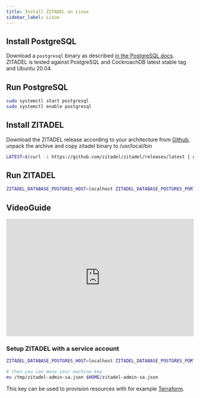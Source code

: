 ```yaml
---
title: Install ZITADEL on Linux
sidebar_label: Linux
---
```



## Install PostgreSQL

Download a `postgresql` binary as described [in the PostgreSQL docs](https://www.postgresql.org/download/linux/).
ZITADEL is tested against PostgreSQL and CockroachDB latest stable tag and Ubuntu 20.04.

## Run PostgreSQL

```bash
sudo systemctl start postgresql
sudo systemctl enable postgresql
```

## Install ZITADEL

Download the ZITADEL release according to your architecture from [Github](https://github.com/zitadel/zitadel/releases/latest), unpack the archive and copy zitadel binary to /usr/local/bin

```bash
LATEST=$(curl -i https://github.com/zitadel/zitadel/releases/latest | grep location: | cut -d '/' -f 8 | tr -d '\r'); ARCH=$(uname -m); case $ARCH in armv5*) ARCH="armv5";; armv6*) ARCH="armv6";; armv7*) ARCH="arm";; aarch64) ARCH="arm64";; x86) ARCH="386";; x86_64) ARCH="amd64";;  i686) ARCH="386";; i386) ARCH="386";; esac; wget -c https://github.com/zitadel/zitadel/releases/download/$LATEST/zitadel-linux-$ARCH.tar.gz -O - | tar -xz && sudo mv zitadel-linux-$ARCH/zitadel /usr/local/bin
```

## Run ZITADEL

```bash
ZITADEL_DATABASE_POSTGRES_HOST=localhost ZITADEL_DATABASE_POSTGRES_PORT=5432 ZITADEL_DATABASE_POSTGRES_DATABASE=zitadel ZITADEL_DATABASE_POSTGRES_USER_USERNAME=zitadel ZITADEL_DATABASE_POSTGRES_USER_PASSWORD=zitadel ZITADEL_DATABASE_POSTGRES_USER_SSL_MODE=disable ZITADEL_DATABASE_POSTGRES_ADMIN_USERNAME=root ZITADEL_DATABASE_POSTGRES_ADMIN_PASSWORD=postgres ZITADEL_DATABASE_POSTGRES_ADMIN_SSL_MODE=disable ZITADEL_EXTERNALSECURE=false zitadel start-from-init --masterkey "MasterkeyNeedsToHave32Characters" --tlsMode disabled
```

<DefaultUser components={props.components} />

<NoteInstanceNotFound />

## VideoGuide

<iframe
  width="100%"
  height="315"
  src="https://www.youtube.com/embed/YVLua-q7dbs"
  title="YouTube video player"
  frameborder="0"
  allow="accelerometer; autoplay; clipboard-write; encrypted-media; gyroscope; picture-in-picture"
  allowfullscreen
></iframe>

### Setup ZITADEL with a service account

```bash
ZITADEL_DATABASE_POSTGRES_HOST=localhost ZITADEL_DATABASE_POSTGRES_PORT=5432 ZITADEL_DATABASE_POSTGRES_DATABASE=zitadel ZITADEL_DATABASE_POSTGRES_USER_USERNAME=zitadel ZITADEL_DATABASE_POSTGRES_USER_PASSWORD=zitadel ZITADEL_DATABASE_POSTGRES_USER_SSL_MODE=disable ZITADEL_DATABASE_POSTGRES_ADMIN_USERNAME=root ZITADEL_DATABASE_POSTGRES_ADMIN_SSL_MODE=disable ZITADEL_EXTERNALSECURE=false ZITADEL_FIRSTINSTANCE_MACHINEKEYPATH=/tmp/zitadel-admin-sa.json ZITADEL_FIRSTINSTANCE_ORG_MACHINE_MACHINE_USERNAME=zitadel-admin-sa ZITADEL_FIRSTINSTANCE_ORG_MACHINE_MACHINE_NAME=Admin ZITADEL_FIRSTINSTANCE_ORG_MACHINE_MACHINEKEY_TYPE=1 zitadel start-from-init --masterkey "MasterkeyNeedsToHave32Characters" --tlsMode disabled

# then you can move your machine key
mv /tmp/zitadel-admin-sa.json $HOME/zitadel-admin-sa.json
```

This key can be used to provision resources with for example [Terraform](/docs/guides/manage/terraform-provider).

<Next components={props.components} />
<Disclaimer components={props.components} />
